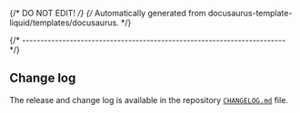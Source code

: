 {/* DO NOT EDIT! */}
{/* Automatically generated from docusaurus-template-liquid/templates/docusaurus. */}

{/* ------------------------------------------------------------------------ */}

## Change log

The release and change log is available in the repository
[`CHANGELOG.md`](https://github.com/xpack-dev-tools/aarch64-none-elf-gcc-xpack/blob/xpack/CHANGELOG.md) file.
